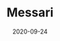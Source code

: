 ---
title: Messari
category: Partners
status: publish
date: 2020-09-24
slug: Messari is a leading provider of trusted cryptocurrency data, tools, and research.
website: https://messari.io/asset/iotex
twitter:
logo:
featured_img: https://wp.gcap1.iotex.io/wp-content/uploads/2020/10/messari.jpg
telegram:
---